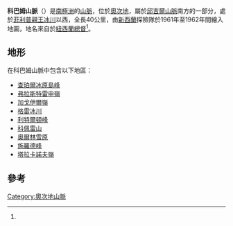 {{coord|82|18|S|159|0|E|source:GNIS|display=title}}

'''科巴姆山脈'''（{{lang-en|Cobham Range}}）是[[南極洲|南極洲]]的[[山脈|山脈]]，位於[[奧次地|奧次地]]，屬於[[邱吉爾山脈|邱吉爾山脈]]南方的一部分，處於[[菲利普親王冰川|菲利普親王冰川]]以西，全長40公里，由[[新西蘭|新西蘭]]探險隊於1961年至1962年間繪入地圖，地名來自於[[紐西蘭總督|紐西蘭總督]]<ref name=gnis/>。

== 地形 ==
在科巴姆山脈中包含以下地區：
{{div col |colwidth=18em}}
<section begin=features/><!-- The text in this section is transcluded into Churchill Mountains.  Edits here will also appear in that article.  -->
* [[查珀爾冰原島峰|查珀爾冰原島峰]]
* [[弗拉斯特雷申嶺|弗拉斯特雷申嶺]]
* [[加戈伊爾嶺|加戈伊爾嶺]]
* [[格雷冰川|格雷冰川]]
* [[利特爾頓峰|利特爾頓峰]]
* [[科佩雷山|科佩雷山]]
* [[奧爾林雪原|奧爾林雪原]]
* [[施羅德峰|施羅德峰]]
* [[塔拉卡諾夫嶺|塔拉卡諾夫嶺]]
<section end=features/>
{{div col end}}

==參考==
{{Reflist|refs=
<ref name=gnis>{{cite gnis | type = antarid | id = 2919| name = Cobham Range | accessdate = 2011-11-17}}</ref>
}}

{{DEFAULTSORT:Cobham Range}}
[[Category:奧次地山脈|Category:奧次地山脈]]


{{OatesLand-geo-stub}}
